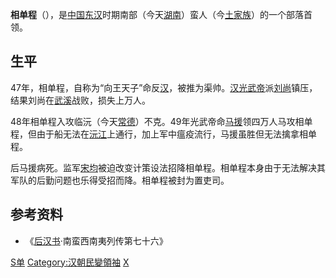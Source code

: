 '''相单程'''（{{bd|？||？|}}），是[[中国|中国]][[东汉|东汉]]时期南部（今天[[湖南|湖南]]）蛮人（今[[土家族|土家族]]）的一个部落首领。

==生平==
47年，相单程，自称为“向王天子”命反[[東漢|汉]]，被推为渠帅。[[汉光武帝|汉光武帝]]派[[刘尚|刘尚]]镇压，结果刘尚在[[武溪|武溪]]战败，损失上万人。

48年相单程入攻临沅（今天[[常德|常德]]）不克。49年光武帝命[[马援|马援]]领四万人马攻相单程，但由于船无法在[[沅江|沅江]]上通行，加上军中瘟疫流行，马援虽胜但无法擒拿相单程。

后马援病死。监军[[宋均|宋均]]被迫改变计策设法招降相单程。相单程本身由于无法解决其军队的后勤问题也乐得受招而降。相单程被封为置吏司。

==参考资料==
*《[[后汉书|后汉书]]·南蛮西南夷列传第七十六》

[[Category:相姓|S单]]
[[Category:汉朝民變領袖|Category:汉朝民變領袖]]
[[Category:土家族人|X]]